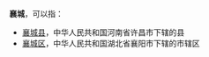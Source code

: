 '''襄城'''，可以指：
*[[襄城县|襄城县]]，中华人民共和国河南省许昌市下辖的县
*[[襄城区|襄城区]]，中华人民共和国湖北省襄阳市下辖的市辖区

{{Disambig|X|Cat=二字中国地名消歧义}}